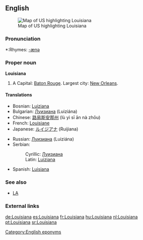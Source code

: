 ==English==
[[Image:Map of USA highlighting Louisiana.png|thumb|right|Map of US highlighting Louisiana]]

===Pronunciation===
*:Rhymes: [[Rhymes:English:-ænə|-ænə]]

===Proper noun===
'''Louisiana'''

#A {{USstate}} Capital: [[Baton Rouge]]. Largest city: [[New Orleans]].

====Translations====
{{top}}
*Bosnian: [[Luiziana#Bosnian|Luiziana]] {{f}}
*Bulgarian: [[Луизиана]] (Luiziána) {{f}}
*Chinese: [[路易斯安那州]] (lù yì sī ān nà zhōu)
*French: [[Louisiane]] {{f}}
*Japanese: [[ルイジアナ]] (Ruijiana)
{{mid}} 
*Russian: [[Луизиана#Russian|Луизиана]] (Luiziána) {{f}}
*Serbian:
*:Cyrillic: [[Луизиана#Serbian|Луизиана]] {{f}}
*:Latin: [[Luiziana#Serbian|Luiziana]] {{f}}
*Spanish: [[Luisiana]]
{{bottom}}

===See also===
*[[LA]]

===External links===
{{pedialite}}

[[Category:English eponyms]]

[[de:Louisiana]]
[[es:Louisiana]]
[[fr:Louisiana]]
[[hu:Louisiana]]
[[nl:Louisiana]]
[[pt:Louisiana]]
[[sr:Louisiana]]